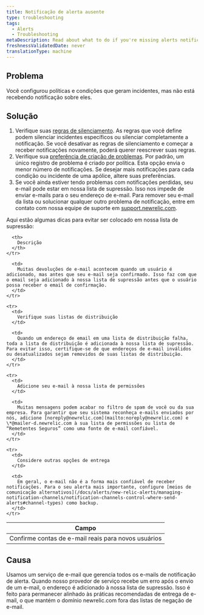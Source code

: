 ```yaml
---
title: Notificação de alerta ausente
type: troubleshooting
tags:
  - Alerts
  - Troubleshooting
metaDescription: Read about what to do if you're missing alerts notifications.
freshnessValidatedDate: never
translationType: machine
---
```


## Problema

Você configurou políticas e condições que geram incidentes, mas não está recebendo notificação sobre eles.

## Solução

1. Verifique suas [regras de silenciamento](/docs/alerts/new-relic-alerts/managing-notification-channels/muting-rules-suppress-notifications). As regras que você define podem silenciar incidentes específicos ou silenciar completamente a notificação. Se você desativar as regras de silenciamento e começar a receber notificações novamente, poderá querer reescrever suas regras.
2. Verifique sua [preferência de criação de problemas](/docs/alerts/new-relic-alerts/configuring-alert-policies/specify-when-new-relic-creates-incidents#preference-options). Por padrão, um único registro de problema é criado por política. Esta opção envia o menor número de notificações. Se desejar mais notificações para cada condição ou incidente de uma apólice, altere suas preferências.
3. Se você ainda estiver tendo problemas com notificações perdidas, seu e-mail pode estar em nossa lista de supressão. Isso nos impede de enviar e-mails para o seu endereço de e-mail. Para remover seu e-mail da lista ou solucionar qualquer outro problema de notificação, entre em contato com nossa equipe de suporte em [support.newrelic.com](https://support.newrelic.com).

Aqui estão algumas dicas para evitar ser colocado em nossa lista de supressão:

<table>
  <thead>
    <tr>
      <th>
        Campo
      </th>

      <th>
        Descrição
      </th>
    </tr>
  </thead>

  <tbody>
    <tr>
      <td>
        Confirme contas de e-mail reais para novos usuários
      </td>

      <td>
        Muitas devoluções de e-mail acontecem quando um usuário é adicionado, mas antes que seu e-mail seja confirmado. Isso faz com que o email seja adicionado à nossa lista de supressão antes que o usuário possa receber o email de confirmação.
      </td>
    </tr>

    <tr>
      <td>
        Verifique suas listas de distribuição
      </td>

      <td>
        Quando um endereço de email em uma lista de distribuição falha, toda a lista de distribuição é adicionada à nossa lista de supressão. Para evitar isso, certifique-se de que endereços de e-mail inválidos ou desatualizados sejam removidos de suas listas de distribuição.
      </td>
    </tr>

    <tr>
      <td>
        Adicione seu e-mail à nossa lista de permissões
      </td>

      <td>
        Muitas mensagens podem acabar no filtro de spam de você ou da sua empresa. Para garantir que seu sistema reconheça e-mails enviados por nós, adicione [noreply@newrelic.com](mailto:noreply@newrelic.com) e \*@mailer-d.newrelic.com à sua lista de permissões ou lista de “Remetentes Seguros” como uma fonte de e-mail confiável.
      </td>
    </tr>

    <tr>
      <td>
        Considere outras opções de entrega
      </td>

      <td>
        Em geral, o e-mail não é a forma mais confiável de receber notificações. Para o seu alerta mais importante, configure [meios de comunicação alternativos](/docs/alerts/new-relic-alerts/managing-notification-channels/notification-channels-control-where-send-alerts#channel-types) como backup.
      </td>
    </tr>
  </tbody>
</table>

## Causa

Usamos um serviço de e-mail que gerencia todos os e-mails de notificação de alerta. Quando nosso provedor de serviço recebe um erro após o envio de um e-mail, o endereço é adicionado à nossa lista de supressão. Isso é feito para permanecer alinhado às práticas recomendadas de entrega de e-mail, o que mantém o domínio newrelic.com fora das listas de negação de e-mail.